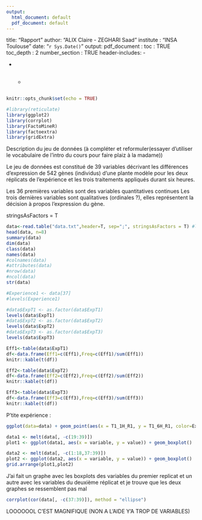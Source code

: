 ```yaml
---
output:
  html_document: default
  pdf_document: default
---
```

title: "Rapport"
author: "ALIX Claire - ZEGHARI Saad"
institute : "INSA Toulouse"
date: "`r Sys.Date()`"
output: 
  pdf_document :
    toc : TRUE
    toc_depth : 2
    number_section : TRUE
header-includes:
   - \usepackage{dsfont}
   - \usepackage{color}
   - \newcommand{\1}{\mathds{1}}
---

```r
knitr::opts_chunk$set(echo = TRUE)

#library(reticulate)
library(ggplot2)
library(corrplot)
library(FactoMineR)
library(factoextra)
library(gridExtra)
```
Description du jeu de données (à compléter et reformuler(essayer d'utiliser le vocabulaire de l'intro du cours pour faire plaiz à la madame))

Le jeu de données est constitué de 39 variables décrivant les différences d'expression de 542 gènes (individus) d'une plante modèle pour les deux réplicats de l'expérience et les trois traitements appliqués durant six heures.

Les 36 premières variables sont des variables quantitatives continues Les trois dernières variables sont qualitatives (ordinales ?), elles représentent la décision à propos l'expression du gène.

stringsAsFactors = T
```r
data<-read.table("data.txt",header=T, sep=";", stringsAsFactors = T) #le dernier ça met les trois dernières variables en factors
head(data, n=8)
summary(data)
dim(data)
class(data)
names(data)
#colnames(data)
#attributes(data)
#nrow(data)
#ncol(data)
str(data)
```


```r
#Experience1 <- data[37]
#levels(Experience1)

#data$ExpT1 <- as.factor(data$ExpT1)
levels(data$ExpT1)
#data$ExpT2 <- as.factor(data$ExpT2)
levels(data$ExpT2)
#data$ExpT3 <- as.factor(data$ExpT3)
levels(data$ExpT3)
```

```r
Eff1<-table(data$ExpT1)
df<-data.frame(Eff1=c(Eff1),Freq=c(Eff1)/sum(Eff1))
knitr::kable(t(df))

Eff2<-table(data$ExpT2)
df<-data.frame(Eff2=c(Eff2),Freq=c(Eff2)/sum(Eff2))
knitr::kable(t(df))

Eff3<-table(data$ExpT3)
df<-data.frame(Eff3=c(Eff3),Freq=c(Eff3)/sum(Eff3))
knitr::kable(t(df))

```

P'tite expérience :
```r
ggplot(data=data) + geom_point(aes(x = T1_1H_R1, y = T1_6H_R1, color=ExpT1))
```

```r
data1 <- melt(data[, -c(19:39)])
plot1 <- ggplot(data1, aes(x = variable, y = value)) + geom_boxplot()

data2 <- melt(data[, -c(1:18,37:39)])
plot2 <- ggplot(data2, aes(x = variable, y = value)) + geom_boxplot()
grid.arrange(plot1,plot2)
```
J'ai fait un graphe avec les boxplots des variables du premier replicat et un autre avec les variables du deuxième réplicat et je trouve que les deux graphes se ressemblent pas mal
```r
corrplot(cor(data[, -c(37:39)]), method = "ellipse")
```
LOOOOOOL C'EST MAGNIFIQUE (NON A L'AIDE Y'A TROP DE VARIABLES)
